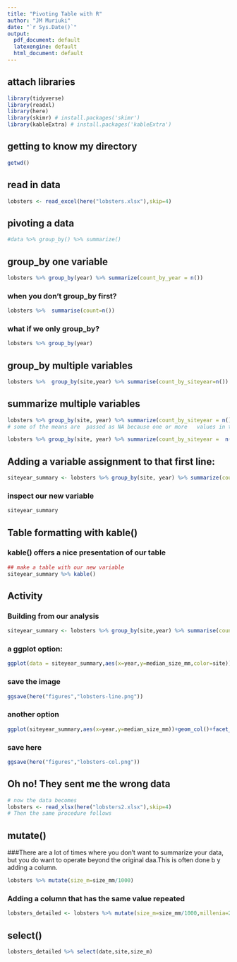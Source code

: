 ```yaml
---
title: "Pivoting Table with R"
author: "JM Muriuki"
date: "`r Sys.Date()`"
output: 
  pdf_document: default
  latexengine: default
  html_document: default
---
```


## attach libraries
```r
library(tidyverse)
library(readxl)
library(here)
library(skimr) # install.packages('skimr')
library(kableExtra) # install.packages('kableExtra')

```

## getting to know my directory
```r
getwd()
```


## read in data
```r
lobsters <- read_excel(here("lobsters.xlsx"),skip=4)
```
## pivoting a data 
```r
#data %>% group_by() %>% summarize()
```

## group_by one variable
```r
lobsters %>% group_by(year) %>% summarize(count_by_year = n())
```
### when you don't group_by first?
```r
lobsters %>%  summarise(count=n())
```
### what if we only group_by?
```r
lobsters %>% group_by(year)
```
## group_by multiple variables
```r
lobsters %>%  group_by(site,year) %>% summarise(count_by_siteyear=n())
```
## summarize multiple variables
```r
lobsters %>% group_by(site, year) %>% summarize(count_by_siteyear = n() ,mean_size_mm = mean(size_mm))
# some of the means are  passed as NA because one or more   values in that year are NA.

lobsters %>% group_by(site, year) %>% summarize(count_by_siteyear =  n(), mean_size_mm = mean(size_mm, na.rm=TRUE), sd_size_mm = sd(size_mm, na.rm=TRUE))
```
## Adding a variable assignment to that first line:
```r
siteyear_summary <- lobsters %>% group_by(site, year) %>% summarize(count_by_siteyear =  n(), mean_size_mm = mean(size_mm, na.rm = TRUE), sd_size_mm = sd(size_mm, na.rm = TRUE))
```
### inspect our new variable
```r
siteyear_summary
```
## Table formatting with kable()
### kable() offers a nice presentation of our table
```r
## make a table with our new variable
siteyear_summary %>% kable()
```
## Activity
### Building from our analysis
```r
siteyear_summary <- lobsters %>% group_by(site,year) %>% summarise(count_by_siteyear= n(),mean_size_mm=mean(size_mm,na.rm = TRUE),median_size_mm=median(size_mm,na.rm=TRUE))

```
### a ggplot option:
```r
ggplot(data = siteyear_summary,aes(x=year,y=median_size_mm,color=site))+geom_line()
```
### save the image
```r
ggsave(here("figures","lobsters-line.png"))
```
### another option
```r
ggplot(siteyear_summary,aes(x=year,y=median_size_mm))+geom_col()+facet_wrap(~site)
```
### save here
```r
ggsave(here("figures","lobsters-col.png"))
```
## Oh no! They sent me the wrong data
```r
# now the data becomes
lobsters <- read_xlsx(here("lobsters2.xlsx"),skip=4)
# Then the same procedure follows
```
## mutate()

###There are a lot of times where you don't want to summarize your data, but you do want to operate beyond the original daa.This is often done b y adding a column.
```r
lobsters %>% mutate(size_m=size_mm/1000)
```
### Adding a column that has the same value repeated
```r
lobsters_detailed <- lobsters %>% mutate(size_m=size_mm/1000,millenia=2000,observer="Allison Horst")
```
## select()
```r
lobsters_detailed %>% select(date,site,size_m)
```






